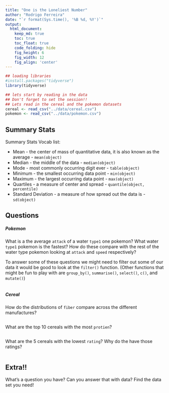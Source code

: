 ```yaml
---
title: "One is the Loneliest Number"
author: "Rodrigo Ferreira"
date: "`r format(Sys.time(), '%B %d, %Y')`"
output:
  html_document:  
    keep_md: true
    toc: true
    toc_float: true
    code_folding: hide
    fig_height: 6
    fig_width: 12
    fig_align: 'center'
---
```


```r
## loading libraries
#install.packages("tidyverse")
library(tidyverse)

```

```r
## lets start by reading in the data 
## Don't forget to set the session!!
## Lets read in the cereal and the pokemon datasets
cereal <- read_csv("../data/cereal.csv")
pokemon <- read_csv("../data/pokemon.csv")

```


## Summary Stats

Summary Stats Vocab list:

 * Mean - the center of mass of quantitative data, it is also known as the average - `mean(object)`
 * Median -  the middle of the data - `median(object)`
 * Mode - most commonly occurring digit ever - `table(object)`
 * Minimum - the smallest occurring data point - `min(object)`
 * Maximum - the largest occurring data point - `max(object)`
 * Quartiles - a measure of center and spread - `quantile(object, percentile)`
 * Standard Deviation - a measure of how spread out the data is - `sd(object)`
 
 
## Questions

##### Pokemon
 
What is a the average `attack` of a water `type1` one pokemon? What water `type1` pokemon is the fastest? How do these compare with the rest of the water type pokemon looking at `attack` and `speed` respectively?
 
To answer some of these questions we might need to filter out some of our data it would be good to look at the `filter()` function. (Other functions that might be fun to play with are `group_by()`, `summarise()`, `select()`, `c()`, and `mutate()`)
 
```r



```

 
 
##### Cereal

How do the distributions of `fiber` compare across the different manufactures? 


```r

```


What are the top 10 cereals with the most `protien`?

```r

```


What are the 5 cereals with the lowest `rating`? Why do the have those ratings?

```r

```



## Extra!!

What's a question you have? Can you answer that with data? Find the data set you need!


 
 
 



